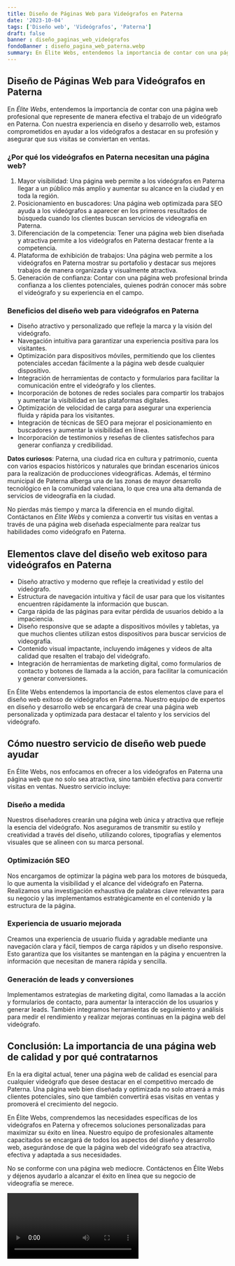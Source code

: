 ```yaml
---
title: Diseño de Páginas Web para Videógrafos en Paterna
date: '2023-10-04'
tags: ['Diseño web', 'Videógrafos', 'Paterna']
draft: false
banner : diseño_paginas_web_videógrafos
fondoBanner : diseño_pagina_web_paterna.webp
summary: En Élite Webs, entendemos la importancia de contar con una página web profesional que represente de manera efectiva el trabajo de un videógrafo en Paterna. Con nuestra experiencia en diseño y desarrollo web, estamos comprometidos en ayudar a los videógrafos a destacar en su profesión y asegurar que sus visitas se conviertan en ventas. 
---
```


## Diseño de Páginas Web para Videógrafos en Paterna

En *Élite Webs*, entendemos la importancia de contar con una página web profesional que represente de manera efectiva el trabajo de un videógrafo en Paterna. Con nuestra experiencia en diseño y desarrollo web, estamos comprometidos en ayudar a los videógrafos a destacar en su profesión y asegurar que sus visitas se conviertan en ventas. 

### ¿Por qué los videógrafos en Paterna necesitan una página web?

1. Mayor visibilidad: Una página web permite a los videógrafos en Paterna llegar a un público más amplio y aumentar su alcance en la ciudad y en toda la región.
2. Posicionamiento en buscadores: Una página web optimizada para SEO ayuda a los videógrafos a aparecer en los primeros resultados de búsqueda cuando los clientes buscan servicios de videografía en Paterna. 
3. Diferenciación de la competencia: Tener una página web bien diseñada y atractiva permite a los videógrafos en Paterna destacar frente a la competencia.
4. Plataforma de exhibición de trabajos: Una página web permite a los videógrafos en Paterna mostrar su portafolio y destacar sus mejores trabajos de manera organizada y visualmente atractiva.
5. Generación de confianza: Contar con una página web profesional brinda confianza a los clientes potenciales, quienes podrán conocer más sobre el videógrafo y su experiencia en el campo.

### Beneficios del diseño web para videógrafos en Paterna

- Diseño atractivo y personalizado que refleje la marca y la visión del videógrafo.
- Navegación intuitiva para garantizar una experiencia positiva para los visitantes.
- Optimización para dispositivos móviles, permitiendo que los clientes potenciales accedan fácilmente a la página web desde cualquier dispositivo.
- Integración de herramientas de contacto y formularios para facilitar la comunicación entre el videógrafo y los clientes.
- Incorporación de botones de redes sociales para compartir los trabajos y aumentar la visibilidad en las plataformas digitales.
- Optimización de velocidad de carga para asegurar una experiencia fluida y rápida para los visitantes.
- Integración de técnicas de SEO para mejorar el posicionamiento en buscadores y aumentar la visibilidad en línea.
- Incorporación de testimonios y reseñas de clientes satisfechos para generar confianza y credibilidad.

**Datos curiosos**: Paterna, una ciudad rica en cultura y patrimonio, cuenta con varios espacios históricos y naturales que brindan escenarios únicos para la realización de producciones videográficas. Además, el término municipal de Paterna alberga una de las zonas de mayor desarrollo tecnológico en la comunidad valenciana, lo que crea una alta demanda de servicios de videografía en la ciudad.

No pierdas más tiempo y marca la diferencia en el mundo digital. Contáctanos en *Élite Webs* y comienza a convertir tus visitas en ventas a través de una página web diseñada especialmente para realzar tus habilidades como videógrafo en Paterna.

<GifSeo />

<Cta />

## Elementos clave del diseño web exitoso para videógrafos en Paterna

- Diseño atractivo y moderno que refleje la creatividad y estilo del videógrafo.
- Estructura de navegación intuitiva y fácil de usar para que los visitantes encuentren rápidamente la información que buscan.
- Carga rápida de las páginas para evitar pérdida de usuarios debido a la impaciencia.
- Diseño responsive que se adapte a dispositivos móviles y tabletas, ya que muchos clientes utilizan estos dispositivos para buscar servicios de videografía.
- Contenido visual impactante, incluyendo imágenes y videos de alta calidad que resalten el trabajo del videógrafo.
- Integración de herramientas de marketing digital, como formularios de contacto y botones de llamada a la acción, para facilitar la comunicación y generar conversiones.

En Élite Webs entendemos la importancia de estos elementos clave para el diseño web exitoso de videógrafos en Paterna. Nuestro equipo de expertos en diseño y desarrollo web se encargará de crear una página web personalizada y optimizada para destacar el talento y los servicios del videógrafo.

## Cómo nuestro servicio de diseño web puede ayudar

En Élite Webs, nos enfocamos en ofrecer a los videógrafos en Paterna una página web que no solo sea atractiva, sino también efectiva para convertir visitas en ventas. Nuestro servicio incluye:

### Diseño a medida

Nuestros diseñadores crearán una página web única y atractiva que refleje la esencia del videógrafo. Nos aseguramos de transmitir su estilo y creatividad a través del diseño, utilizando colores, tipografías y elementos visuales que se alineen con su marca personal.

### Optimización SEO

Nos encargamos de optimizar la página web para los motores de búsqueda, lo que aumenta la visibilidad y el alcance del videógrafo en Paterna. Realizamos una investigación exhaustiva de palabras clave relevantes para su negocio y las implementamos estratégicamente en el contenido y la estructura de la página.

### Experiencia de usuario mejorada

Creamos una experiencia de usuario fluida y agradable mediante una navegación clara y fácil, tiempos de carga rápidos y un diseño responsive. Esto garantiza que los visitantes se mantengan en la página y encuentren la información que necesitan de manera rápida y sencilla.

### Generación de leads y conversiones

Implementamos estrategias de marketing digital, como llamadas a la acción y formularios de contacto, para aumentar la interacción de los usuarios y generar leads. También integramos herramientas de seguimiento y análisis para medir el rendimiento y realizar mejoras continuas en la página web del videógrafo.

## Conclusión: La importancia de una página web de calidad y por qué contratarnos

En la era digital actual, tener una página web de calidad es esencial para cualquier videógrafo que desee destacar en el competitivo mercado de Paterna. Una página web bien diseñada y optimizada no solo atraerá a más clientes potenciales, sino que también convertirá esas visitas en ventas y promoverá el crecimiento del negocio.

En Élite Webs, comprendemos las necesidades específicas de los videógrafos en Paterna y ofrecemos soluciones personalizadas para maximizar su éxito en línea. Nuestro equipo de profesionales altamente capacitados se encargará de todos los aspectos del diseño y desarrollo web, asegurándose de que la página web del videógrafo sea atractiva, efectiva y adaptada a sus necesidades.

No se conforme con una página web mediocre. Contáctenos en Élite Webs y déjenos ayudarlo a alcanzar el éxito en línea que su negocio de videografía se merece.

<Video />

<CtaBot job='Videógrafos' city='Paterna'/>

<Gmaps query='Paterna+españa+maps' />